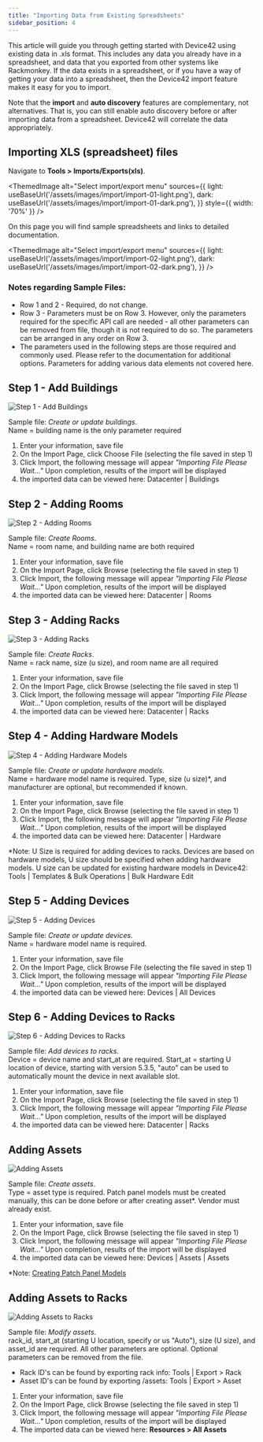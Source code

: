 ```yaml
---
title: "Importing Data from Existing Spreadsheets"
sidebar_position: 4
---
```



This article will guide you through getting started with Device42 using existing data in .xls format. This includes any data you already have in a spreadsheet, and data that you exported from other systems like Rackmonkey. If the data exists in a spreadsheet, or if you have a way of getting your data into a spreadsheet, then the Device42 import feature makes it easy for you to import.

Note that the **import** and **auto discovery** features are complementary, not alternatives. That is, you can still enable auto discovery before or after importing data from a spreadsheet. Device42 will correlate the data appropriately.

## Importing XLS (spreadsheet) files

Navigate to **Tools > Imports/Exports(xls)**. 

<ThemedImage
  alt="Select import/export menu"
  sources={{
    light: useBaseUrl('/assets/images/import/import-01-light.png'),
    dark: useBaseUrl('/assets/images/import/import-01-dark.png'),
  }}
  style={{ width: '70%' }} 
/>

On this page you will find sample spreadsheets and links to detailed documentation.

<ThemedImage
  alt="Select import/export menu"
  sources={{
    light: useBaseUrl('/assets/images/import/import-02-light.png'),
    dark: useBaseUrl('/assets/images/import/import-02-dark.png'),
  }}
/>


### Notes regarding Sample Files:

- Row 1 and 2 - Required, do not change.
- Row 3 - Parameters must be on Row 3. However, only the parameters required for the specific API call are needed - all other parameters can be removed from file, though it is not required to do so. The parameters can be arranged in any order on Row 3.
- The parameters used in the following steps are those required and commonly used. Please refer to the documentation for additional options. Parameters for adding various data elements not covered here.

## Step 1 - Add Buildings

![Step 1 - Add Buildings](/assets/images/apibuildings2.png)

Sample file: _Create or update buildings_.  
Name = building name is the only parameter required

1. Enter your information, save file
2. On the Import Page, click Choose File (selecting the file saved in step 1)
3. Click Import, the following message will appear _"Importing File Please Wait..."_ Upon completion, results of the import will be displayed
4. the imported data can be viewed here: Datacenter | Buildings

## Step 2 - Adding Rooms

![Step 2 - Adding Rooms](/assets/images/apirooms2.png)

Sample file: _Create Rooms_.  
Name = room name, and building name are both required

1. Enter your information, save file
2. On the Import Page, click Browse (selecting the file saved in step 1)
3. Click Import, the following message will appear _"Importing File Please Wait..."_ Upon completion, results of the import will be displayed
4. the imported data can be viewed here: Datacenter | Rooms

## Step 3 - Adding Racks

![Step 3 - Adding Racks](/assets/images/apiracks2.png)

Sample file: _Create Racks_.  
Name = rack name, size (u size), and room name are all required

1. Enter your information, save file
2. On the Import Page, click Browse (selecting the file saved in step 1)
3. Click Import, the following message will appear _"Importing File Please Wait..."_ Upon completion, results of the import will be displayed
4. the imported data can be viewed here: Datacenter | Racks

## Step 4 - Adding Hardware Models

![Step 4 - Adding Hardware Models](/assets/images/apiaddinghardware.png)

Sample file: _Create or update hardware models_.  
Name = hardware model name is required. Type, size (u size)\*, and manufacturer are optional, but recommended if known.

1. Enter your information, save file
2. On the Import Page, click Browse (selecting the file saved in step 1)
3. Click Import, the following message will appear _"Importing File Please Wait..."_ Upon completion, results of the import will be displayed
4. the imported data can be viewed here: Datacenter | Hardware

\*Note: U Size is required for adding devices to racks. Devices are based on hardware models, U size should be specified when adding hardware models. U size can be updated for existing hardware models in Device42: Tools | Templates & Bulk Operations | Bulk Hardware Edit

## Step 5 - Adding Devices

![Step 5 - Adding Devices](/assets/images/apidevices.png)

Sample file: _Create or update devices_.  
Name = hardware model name is required.

1. Enter your information, save file
2. On the Import Page, click Browse File (selecting the file saved in step 1)
3. Click Import, the following message will appear _"Importing File Please Wait..."_ Upon completion, results of the import will be displayed
4. the imported data can be viewed here: Devices | All Devices

## Step 6 - Adding Devices to Racks

![Step 6 - Adding Devices to Racks](/assets/images/apidevrack.png)

Sample file: _Add devices to racks_.  
Device = device name and start\_at are required. Start\_at = starting U location of device, starting with version 5.3.5, "auto" can be used to automatically mount the device in next available slot.

1. Enter your information, save file
2. On the Import Page, click Browse (selecting the file saved in step 1)
3. Click Import, the following message will appear _"Importing File Please Wait..."_ Upon completion, results of the import will be displayed
4. the imported data can be viewed here: Datacenter | Racks

## Adding Assets

![Adding Assets](/assets/images/apiassetscreate.png)

Sample file: _Create assets_.  
Type = asset type is required. Patch panel models must be created manually, this can be done before or after creating asset\*. Vendor must already exist.

1. Enter your information, save file
2. On the Import Page, click Browse (selecting the file saved in step 1)
3. Click Import, the following message will appear _"Importing File Please Wait..."_ Upon completion, results of the import will be displayed
4. the imported data can be viewed here: Devices | Assets | Assets

\*Note: [Creating Patch Panel Models](infrastructure-management/connectivity/patch-panels/creating-patch-panels-from-scratch-in-device42-an-example.md)

## Adding Assets to Racks

![Adding Assets to Racks](/assets/images/apiassetsupdate.png)

Sample file: _Modify assets_.  
rack\_id, start\_at (starting U location, specify or us "Auto"), size (U size), and asset\_id are required. All other parameters are optional. Optional parameters can be removed from the file.

- Rack ID's can be found by exporting rack info: Tools | Export > Rack
- Asset ID's can be found by exporting /assets: Tools | Export > Asset

1. Enter your information, save file
2. On the Import Page, click Browse (selecting the file saved in step 1)
3. Click Import, the following message will appear _"Importing File Please Wait..."_ Upon completion, results of the import will be displayed
4. The imported data can be viewed here: **Resources > All Assets**
